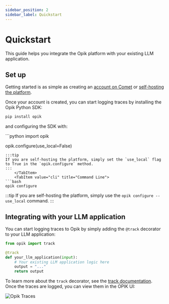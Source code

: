 ```yaml
---
sidebar_position: 2
sidebar_label: Quickstart
---
```



# Quickstart

This guide helps you integrate the Opik platform with your existing LLM application.

## Set up

Getting started is as simple as creating an [account on Comet](https://www.comet.com/signup?from=llm) or [self-hosting the platform](/self-host/overview.md).

Once your account is created, you can start logging traces by installing the Opik Python SDK:

```bash
pip install opik
```

and configuring the SDK with:

<Tabs>
    <TabItem value="python" title="Python">
```python
import opik

opik.configure(use_local=False)
```
:::tip
If you are self-hosting the platform, simply set the `use_local` flag to True in the `opik.configure` method.
:::
    </TabItem>
    <TabItem value="cli" title="Command Line">
```bash
opik configure
```
:::tip
If you are self-hosting the platform, simply use the `opik configure --use_local` command.
:::
    </TabItem>
</Tabs>

## Integrating with your LLM application

You can start logging traces to Opik by simply adding the `@track` decorator to your LLM application:

```python
from opik import track

@track
def your_llm_application(input):
    # Your existing LLM application logic here
    output = "..."
    return output
```

To learn more about the `track` decorator, see the [track documentation](/tracing/log_traces#logging-traces-and-spans). Once the traces are logged, you can view them in the OPIK UI:

![Opik Traces](/img/home/traces_page_for_quickstart.png)
